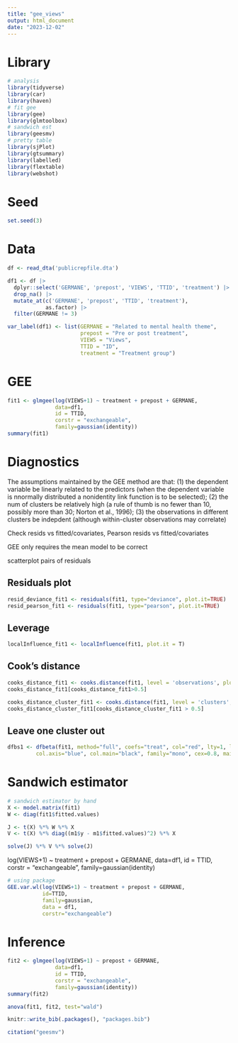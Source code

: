 ```yaml
---
title: "gee_views"
output: html_document
date: "2023-12-02"
---
```


# Library

```r
# analysis
library(tidyverse)
library(car)
library(haven)
# fit gee
library(gee)
library(glmtoolbox)
# sandwich est
library(geesmv)
# pretty table
library(sjPlot)
library(gtsummary)
library(labelled)
library(flextable)
library(webshot)
```

# Seed

```r
set.seed(3)
```

# Data

```r
df <- read_dta('publicrepfile.dta')
```

```r
df1 <- df |> 
  dplyr::select('GERMANE', 'prepost', 'VIEWS', 'TTID', 'treatment') |>
  drop_na() |>
  mutate_at(c('GERMANE', 'prepost', 'TTID', 'treatment'), 
            as.factor) |>
  filter(GERMANE != 3)
```

```r
var_label(df1) <- list(GERMANE = "Related to mental health theme",
                       prepost = "Pre or post treatment",
                       VIEWS = "Views",
                       TTID = "ID",
                       treatment = "Treatment group")
```


# GEE

```r
fit1 <- glmgee(log(VIEWS+1) ~ treatment + prepost + GERMANE, 
               data=df1, 
               id = TTID, 
               corstr = "exchangeable",
               family=gaussian(identity))
summary(fit1)
```



# Diagnostics

The assumptions maintained by the GEE method are that: (1) the dependent variable be linearly related to the predictors (when the dependent variable is nnormally distributed a nonidentity link function is to be selected); (2) the num of clusters be relatively high (a rule of thumb is no fewer than 10, possibly more than 30; Norton et al., 1996); (3) the observations in different clusters be indepdent (although within-cluster observations may correlate)

Check resids vs fitted/covariates, Pearson resids vs fitted/covariates

GEE only requires the mean model to be correct

scatterplot pairs of residuals

## Residuals plot

```r
resid_deviance_fit1 <- residuals(fit1, type="deviance", plot.it=TRUE)
resid_pearson_fit1 <- residuals(fit1, type="pearson", plot.it=TRUE)
```


## Leverage

```r
localInfluence_fit1 <- localInfluence(fit1, plot.it = T)
```


## Cook's distance

```r
cooks_distance_fit1 <- cooks.distance(fit1, level = 'observations', plot.it = T)
cooks_distance_fit1[cooks_distance_fit1>0.5]
```


```r
cooks_distance_cluster_fit1 <- cooks.distance(fit1, level = 'clusters', plot.it = T)
cooks_distance_cluster_fit1[cooks_distance_cluster_fit1 > 0.5]
```

## Leave one cluster out

```r
dfbs1 <- dfbeta(fit1, method="full", coefs="treat", col="red", lty=1, lwd=1, col.lab="blue",
         col.axis="blue", col.main="black", family="mono", cex=0.8, main="treat")
```


# Sandwich estimator

```r
# sandwich estimator by hand
X <- model.matrix(fit1)
W <- diag(fit1$fitted.values)

J <- t(X) %*% W %*% X
V <- t(X) %*% diag((m1$y - m1$fitted.values)^2) %*% X

solve(J) %*% V %*% solve(J)
```
log(VIEWS+1) ~ treatment + prepost + GERMANE, 
               data=df1, 
               id = TTID, 
               corstr = "exchangeable",
               family=gaussian(identity)

```r
# using package
GEE.var.wl(log(VIEWS+1) ~ treatment + prepost + GERMANE,
           id=TTID,
           family=gaussian,
           data = df1,
           corstr="exchangeable") 
```


# Inference

```r
fit2 <- glmgee(log(VIEWS+1) ~ prepost + GERMANE, 
               data=df1, 
               id = TTID, 
               corstr = "exchangeable",
               family=gaussian(identity))
summary(fit2)
```

```r
anova(fit1, fit2, test="wald")
```

```r
knitr::write_bib(.packages(), "packages.bib")
```
```r
citation("geesmv")
```

